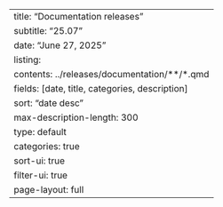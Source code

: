 ---
title: "Documentation releases"
subtitle: "25.07"
date: "June 27, 2025"
listing:
  contents: ../releases/documentation/**/*.qmd
  fields: [date, title, categories, description]
  sort: "date desc"
  max-description-length: 300
  type: default
  categories: true
  sort-ui: true
  filter-ui: true
page-layout: full
--- 